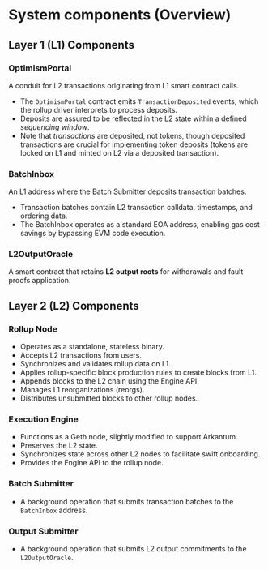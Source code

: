 # System components (Overview)

## Layer 1 (L1) Components

### OptimismPortal

A conduit for L2 transactions originating from L1 smart contract calls.

- The `OptimismPortal` contract emits `TransactionDeposited` events, which the rollup driver interprets to process deposits.
- Deposits are assured to be reflected in the L2 state within a defined *sequencing window*.
- Note that *transactions* are deposited, not tokens, though deposited transactions are crucial for implementing token deposits (tokens are locked on L1 and minted on L2 via a deposited transaction).

### BatchInbox

An L1 address where the Batch Submitter deposits transaction batches.

- Transaction batches contain L2 transaction calldata, timestamps, and ordering data.
- The BatchInbox operates as a standard EOA address, enabling gas cost savings by bypassing EVM code execution.

### L2OutputOracle

A smart contract that retains **L2 output roots** for withdrawals and fault proofs application.

## Layer 2 (L2) Components

### Rollup Node

- Operates as a standalone, stateless binary.
- Accepts L2 transactions from users.
- Synchronizes and validates rollup data on L1.
- Applies rollup-specific block production rules to create blocks from L1.
- Appends blocks to the L2 chain using the Engine API.
- Manages L1 reorganizations (reorgs).
- Distributes unsubmitted blocks to other rollup nodes.

### Execution Engine

- Functions as a Geth node, slightly modified to support Arkantum.
- Preserves the L2 state.
- Synchronizes state across other L2 nodes to facilitate swift onboarding.
- Provides the Engine API to the rollup node.

### Batch Submitter

- A background operation that submits transaction batches to the `BatchInbox` address.

### Output Submitter

- A background operation that submits L2 output commitments to the `L2OutputOracle`.